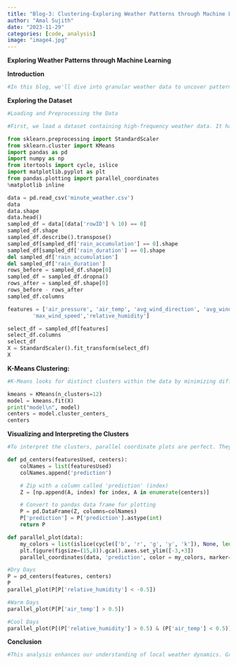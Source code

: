 ---
title: "Blog-3: Clustering-Exploring Weather Patterns through Machine Learning"
author: "Amal Sujith"
date: "2023-11-29"
categories: [code, analysis]
image: "image4.jpg"
---

**Exploring Weather Patterns through Machine Learning**

**Introduction**
```{python}
#In this blog, we'll dive into granular weather data to uncover patterns using Python and K-Means clustering. Analyzing minute-by-minute observations can reveal valuable insights into weather conditions.
```

**Exploring the Dataset**
```{python}
#Loading and Preprocessing the Data

#First, we load a dataset containing high-frequency weather data. It has measurements like temperature, humidity, wind speed, etc. taken every minute across many sensors. After sampling it down for feasibility, we do some prep like handling missing data.
```

```{python}
from sklearn.preprocessing import StandardScaler
from sklearn.cluster import KMeans
import pandas as pd
import numpy as np
from itertools import cycle, islice
import matplotlib.pyplot as plt
from pandas.plotting import parallel_coordinates
%matplotlib inline
```
```{python}
data = pd.read_csv('minute_weather.csv')
data
data.shape
data.head()
sampled_df = data[(data['rowID'] % 10) == 0]
sampled_df.shape
sampled_df.describe().transpose()
sampled_df[sampled_df['rain_accumulation'] == 0].shape
sampled_df[sampled_df['rain_duration'] == 0].shape
del sampled_df['rain_accumulation']
del sampled_df['rain_duration']
rows_before = sampled_df.shape[0]
sampled_df = sampled_df.dropna()
rows_after = sampled_df.shape[0]
rows_before - rows_after
sampled_df.columns

```
```{python}
features = ['air_pressure', 'air_temp', 'avg_wind_direction', 'avg_wind_speed', 'max_wind_direction', 
        'max_wind_speed','relative_humidity']

select_df = sampled_df[features]
select_df.columns
select_df
X = StandardScaler().fit_transform(select_df)
X
```
**K-Means Clustering:**

```{python}
#K-Means looks for distinct clusters within the data by minimizing differences within clusters and maximizing differences between them. We have it generate 12 clusters to pull out nuanced weather patterns.
```

```{python}
kmeans = KMeans(n_clusters=12)
model = kmeans.fit(X)
print("model\n", model)
centers = model.cluster_centers_
centers
```

**Visualizing and Interpreting the Clusters**
```{python}
#To interpret the clusters, parallel coordinate plots are perfect. They allow visualizing high-dimensional data across multiple variables. We write functions to easily generate plots coloring each cluster's center values. The visualization reveals interesting insights - clusters clearly capture different weather conditions like dry days or warm fronts. We can also spot transitional patterns between weather states.
```

```{python}
def pd_centers(featuresUsed, centers):
	colNames = list(featuresUsed)
	colNames.append('prediction')

	# Zip with a column called 'prediction' (index)
	Z = [np.append(A, index) for index, A in enumerate(centers)]

	# Convert to pandas data frame for plotting
	P = pd.DataFrame(Z, columns=colNames)
	P['prediction'] = P['prediction'].astype(int)
	return P
```
```{python}
def parallel_plot(data):
	my_colors = list(islice(cycle(['b', 'r', 'g', 'y', 'k']), None, len(data)))
	plt.figure(figsize=(15,8)).gca().axes.set_ylim([-3,+3])
	parallel_coordinates(data, 'prediction', color = my_colors, marker='o')
```
```{python}
#Dry Days
P = pd_centers(features, centers)
P
parallel_plot(P[P['relative_humidity'] < -0.5])
```
```{python}
#Warm Days
parallel_plot(P[P['air_temp'] > 0.5])
```
```{python}
#Cool Days
parallel_plot(P[(P['relative_humidity'] > 0.5) & (P['air_temp'] < 0.5)])
```

**Conclusion**
```{python}
#This analysis enhances our understanding of local weather dynamics. Granular clustering uncovers patterns hidden in the raw data. As weather data grows ever more abundant, machine learning techniques will continue unlocking its valuable secrets.
```
